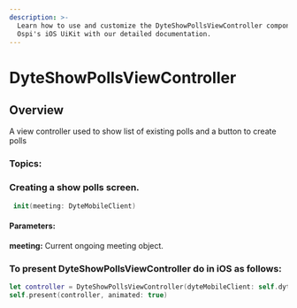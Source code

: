 ```yaml
---
description: >-
  Learn how to use and customize the DyteShowPollsViewController component in
  Ospi's iOS UiKit with our detailed documentation.
---
```


# DyteShowPollsViewController

## Overview
A view controller used to show list of existing polls and a button to create polls

### Topics:

### Creating a show polls screen. 

```swift
 init(meeting: DyteMobileClient)
```
#### Parameters:
**meeting:** Current ongoing meeting object. 


### To present DyteShowPollsViewController do in iOS as follows:

```swift
let controller = DyteShowPollsViewController(dyteMobileClient: self.dyteMobileClient)
self.present(controller, animated: true)
```

<head>
  <title>iOS DyteShowPollsViewController</title>
</head>
